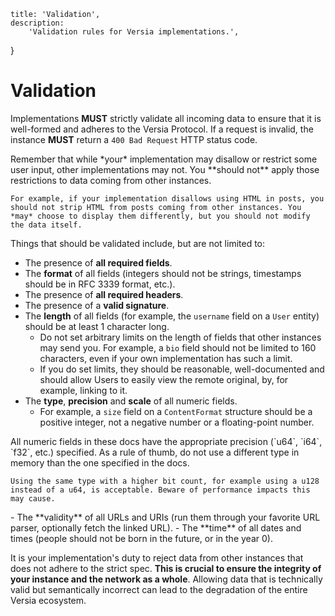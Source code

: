     title: 'Validation',
    description:
        'Validation rules for Versia implementations.',
}

# Validation

Implementations **MUST** strictly validate all incoming data to ensure that it is well-formed and adheres to the Versia Protocol. If a request is invalid, the instance **MUST** return a `400 Bad Request` HTTP status code.

<Note>
    Remember that while *your* implementation may disallow or restrict some user input, other implementations may not. You **should not** apply those restrictions to data coming from other instances.

    For example, if your implementation disallows using HTML in posts, you should not strip HTML from posts coming from other instances. You *may* choose to display them differently, but you should not modify the data itself.
</Note>

Things that should be validated include, but are not limited to:

- The presence of **all required fields**.
- The **format** of all fields (integers should not be strings, timestamps should be in RFC 3339 format, etc.).
- The presence of **all required headers**.
- The presence of a **valid signature**.
- The **length** of all fields (for example, the `username` field on a `User` entity) should be at least 1 character long.
  - Do not set arbitrary limits on the length of fields that other instances may send you. For example, a `bio` field should not be limited to 160 characters, even if your own implementation has such a limit.
  - If you do set limits, they should be reasonable, well-documented and should allow Users to easily view the remote original, by, for example, linking to it.
- The **type**, **precision** and **scale** of all numeric fields.
  - For example, a `size` field on a `ContentFormat` structure should be a positive integer, not a negative number or a floating-point number.
<Note>
    All numeric fields in these docs have the appropriate precision (`u64`, `i64`, `f32`, etc.) specified. As a rule of thumb, do not use a different type in memory than the one specified in the docs.
    
    Using the same type with a higher bit count, for example using a u128 instead of a u64, is acceptable. Beware of performance impacts this may cause.
</Note>
- The **validity** of all URLs and URIs (run them through your favorite URL parser, optionally fetch the linked URL).
- The **time** of all dates and times (people should not be born in the future, or in the year 0).

It is your implementation's duty to reject data from other instances that does not adhere to the strict spec. **This is crucial to ensure the integrity of your instance and the network as a whole**. Allowing data that is technically valid but semantically incorrect can lead to the degradation of the entire Versia ecosystem.
